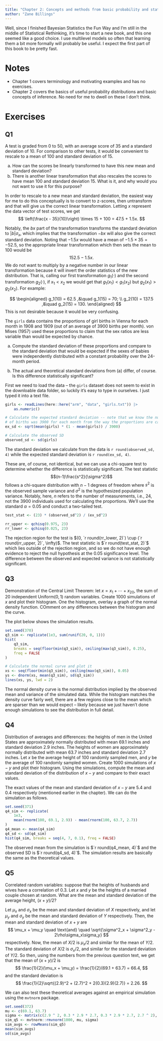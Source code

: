 ```yaml
---
title: "Chapter 2: Concepts and methods from basic probability and statistics"
author: "Zane Billings"
---
```


Well, since I finished Bayesian Statistics the Fun Way and I'm still in the
middle of Statistical Rethinking, it's time to start a new book, and this one
seemed like a good choice. I use multilevel models so often that learning them
a bit more formally will probably be useful. I expect the first part of this
book to be pretty fast.

# Notes

* Chapter 1 covers terminology and motivating examples and has no exercises.
* Chapter 2 covers the basics of useful probability distributions and basic
concepts of inference. No need for me to dwell on these I don't think.

# Exercises

## Q1

::: {.callout-note appearance="simple"}

A test is graded from 0 to 50, with an average score of 35 and a standard
deviation of 10. For comparison to other tests, it would be convenient to
rescale to a mean of 100 and standard deviation of 15.

a) How can the scores be linearly transformed to have this new mean and
standard deviation?
b) There is another linear transformation that also rescales the scores to have
mean 100 and standard deviation 15. What is it, and why would you not want to
use it for this purpose?

:::

In order to rescale to a new mean and standard deviation, the easiest way for
me to do this conceptually is to convert to z-scores, then untransform and
that will give us the correct linear transformation. Letting $x$ represent
the data vector of test scores, we get
$$
\left(\frac{x - 35}{10}\right) \times 15 + 100 = 47.5 + 1.5x.
$$

Notably, the $bx$ part of the transformation transforms the standard deviation
to $\left| b \right|\sigma_x$, which implies that the transformation $-bx$
will also give the correct standard deviation. Noting that $-1.5x$ would have
a mean of $-1.5 \times 35 = -52.5$, so the appropriate linear transformation
which then sets the mean to 100 would be
$$
152.5 - 1.5x.
$$
We do not want to multiply by a negative number in our linear transformation
because it will invert the order statistics of the new distribution. That is,
calling our first transformation $g_1(\cdot)$ and the second transformation
$g_2(\cdot)$, if $x_1 < x_2$ we would get that $g_1(x_1) < g_1(x_2)$ but
$g_2(x_1) > g_2(x_2)$. For example:

$$
\begin{aligned}
g_1(10) = 62.5 ,&\quad  g_1(15) = 70; \\
g_2(10) = 137.5 ,&\quad g_2(15) = 130.
\end{aligned}
$$
This is not desirable because it would be very confusing.

::: {.callout-note appearance="simple"}

The `girls` data contains the proportions of girl births in Vienna for each
month in 1908 and 1909 (out of an average of 3900 births per month). von Mises
(1957) used these proportions to claim that the sex ratios are less variable
than would be expected by chance.

a) Compute the standard deviation of these proportions and compare to the
standard deviation that would be expected if the sexes of babies were
independently distributed with a constant probability over the 24-month period.

b) The actual and theoretical standard deviations from (a) differ, of course.
Is this difference statistically significant?

:::

First we need to load the data -- the `girls` dataset does not seem to
exist in the downloable data folder, so luckily it's easy to type in ourselves.
I just typed it into a text file.

```r
girls <- readLines(here::here("arm", "data", "girls.txt")) |>
	as.numeric()

# Calculate the expected standard deviation -- note that we know the number
# of births was 3900 for each month from the way the proportions are calculated.
ex_sd <- sqrt(mean(girls) * (1 - mean(girls)) / 3900)

# Calculate the observed SD
observed_sd <- sd(girls)
```

The standard deviation we calculate from the data is `r round(observed_sd, 4)`
while the expected standard deviation is `r round(ex_sd, 4)`.

These are, of course, not identical, but we can use a chi-square test to
determine whether the difference is statistically significant. The test
statistic
$$(n-1)\frac{s^2}{\sigma^2}$$
follows a chi-square distribution with $n-1$ degrees of freedom where $s^2$
is the observed sample variance and $\sigma^2$ is the hypothesized population
variance. Notably, here, $n$ refers to the number of measurements, i.e., $24$,
not the $3900$ individuals used for calculating the proportions.
We'll use the standard $\alpha = 0.05$ and conduct a two-tailed test.

```r
test_stat <- (23) * (observed_sd^2) / (ex_sd^2)

rr_upper <- qchisq(0.975, 23)
rr_lower <- qchisq(0.025, 23)
```

The rejection region for the test is $(0, `r round(rr_lower, 2)`) \cup (`r round(rr_upper, 2)`, \infty)$. The test statistic is $`r round(test_stat, 2)`$ which lies outside
of the rejection region, and so we do not have enough evidence to reject the
null hypothesis at the $0.05$ significance level. The difference between the
observed and expected variance is not statistically significant.

## Q3

::: {.callout-note appearance="simple"}

Demonstration of the Central Limit Theorem: let $x = x_1 + \cdots + x_20,$ the
sum of 20 independent $\text{Uniform}(0, 1)$ random variables. Create 1000
simulations of $x$ and plot their histogram. One the histogram, overlay a graph
of the normal density function. COmment on any differences between the
histogram and the curve.

:::

The plot below shows the simulation results.

```r
set.seed(370)
q3_sim <- replicate(1e3, sum(runif(20, 0, 1)))
hist(
	q3_sim,
	breaks = seq(floor(min(q3_sim)), ceiling(max(q3_sim)), 0.25),
	freq = FALSE
)

# Calculate the normal curve and plot it
xs <- seq(floor(min(q3_sim)), ceiling(max(q3_sim)), 0.05)
ys <- dnorm(xs, mean(q3_sim), sd(q3_sim))
lines(xs, ys, lwd = 2)
```

The normal density curve is the normal distribution implied by the observed
mean and variance of the simulated data. While the histogram matches the
density curve fairly well, there are a few regions close to the mean which are
sparser than we would expect -- likely because we just haven't done enough
simulations to see the distribution in full detail.

## Q4

::: {.callout-note appearance="simple"}

Distribution of averages and differences: the heights of men in the United
States are approximately normally distributed with mean 69.1 inches and
standard deviation 2.9 inches. The heights of women are approximately normally
distributed with mean 63.7 inches and standard deviation 2.7 inches. Let $x$
be the average height of 100 randomly sampled men, and $y$ be the average of
100 randomly sampled women. Create 1000 simulations of $x-y$ and plot their
histogram. Using the simulations, compute the mean and standard deviation of
the distribution of $x-y$ and compare to their exact values.

:::

The exact values of the mean and standard deviation of $x-y$ are
$5.4$ and $0.4$ respectively (mentioned earlier in the chapter). We can
do the simulation as follows.

```r
set.seed(371)
q4_sim <- replicate(
	1e3,
	mean(rnorm(100, 69.1, 2.9)) - mean(rnorm(100, 63.7, 2.7))
)
q4_mean <- mean(q4_sim)
q4_sd <- sd(q4_sim)
hist(q4_sim, breaks = seq(4, 7, 0.1), freq = FALSE)
```

The observed mean from the simulation is $`r round(q4_mean, 4)`$ and the
observed SD is $`r round(q4_sd, 4)`$. The simulation results are basically
the same as the theoretical values.

## Q5

::: {.callout-note appearance="simple"}

Correlated random variables: suppose that the heights of husbands and wives have
a correlation of 0.3. Let $x$ and $y$ be the heights of a married couple chosen
at random. What are the mean and standard deviation of the average height,
$(x + y)/2$?

:::

Let $\mu_x$ and $\sigma_x$ be the mean and standard deviation of $X$ respectively,
and let $\mu_y$ and $\sigma_y$ be the mean and standard deviation of $Y$
respectively. Then, the mean and standard deviation of $x+y$ are
$$
\mu_x + \mu_y \quad \text{and} \quad \sqrt{\sigma^2_x + \sigma^2_y - 2\rho\sigma_x\sigma_y}
$$
respectively. Now, the mean of $X/2$ is $\mu_x/2$ and similar for the mean
of $Y/2$. The standard deviation of $X/2$ is $\sigma_x / 2,$ and similar for
the standard deviation of $Y/2$. So then, using the numbers from the previous
question text, we get that the mean of $(x+y)/2$ is
$$
\frac{1}{2}(\mu_x + \mu_y) = \frac{1}{2}(69.1 + 63.7) = 66.4,
$$
and the standard deviation is
$$
\frac{1}{2}\sqrt{(2.9)^2 + (2.7)^2 + 2(0.3)(2.9)(2.7)} = 2.26.
$$

We can also test these theoretical averages against an empirical simulation
using the `mvtnorm` package.

```r
set.seed(372)
mu <- c(69.1, 63.7)
sigma <- matrix(c(2.9 ^ 2, 0.3 * 2.9 * 2.7, 0.3 * 2.9 * 2.7, 2.7 ^ 2), ncol = 2)
sim_q5 <- mvtnorm::rmvnorm(1000, mu, sigma)
sim_avgs <- rowMeans(sim_q5)
mean(sim_avgs)
sd(sim_avgs)
```

